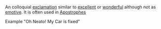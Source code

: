 An colloquial [[exclamation]] similar to [[excellent]] or [[wonderful]] although not as [[emotive]]. It is often used in [[Apostrophes]]

Example "Oh Neato! My Car is fixed"